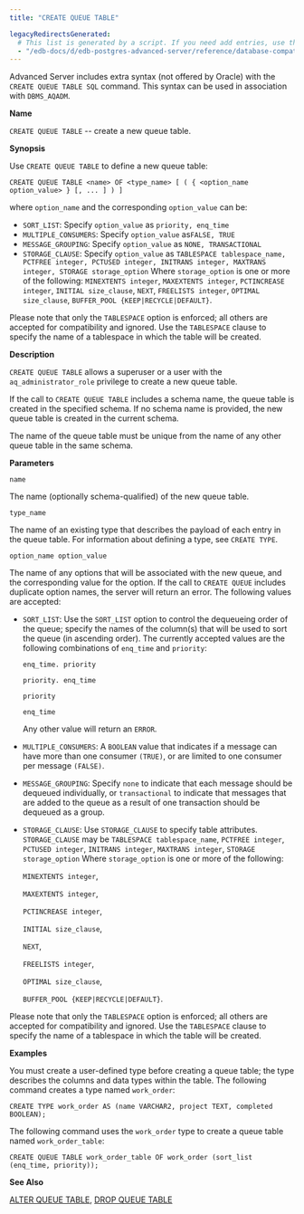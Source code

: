 ```yaml
---
title: "CREATE QUEUE TABLE"

legacyRedirectsGenerated:
  # This list is generated by a script. If you need add entries, use the `legacyRedirects` key.
  - "/edb-docs/d/edb-postgres-advanced-server/reference/database-compatibility-for-oracle-developers-reference-guide/12/Database_Compatibility_for_Oracle_Developers_Reference_Guide.1.045.html"
---
```


<div id="create_queue_table" class="registered_link"></div>

Advanced Server includes extra syntax (not offered by Oracle) with the `CREATE QUEUE TABLE SQL` command. This syntax can be used in association with `DBMS_AQADM`.

**Name**

`CREATE QUEUE TABLE` -- create a new queue table.

**Synopsis**

Use `CREATE QUEUE TABLE` to define a new queue table:

```text
CREATE QUEUE TABLE <name> OF <type_name> [ ( { <option_name option_value> } [, ... ] ) ]
```

where `option_name` and the corresponding `option_value` can be:

-   `SORT_LIST`: Specify `option_value` as `priority, enq_time` 
-   `MULTIPLE_CONSUMERS`: Specify `option_value` as`FALSE, TRUE`
-   `MESSAGE_GROUPING`: Specify `option_value` as `NONE, TRANSACTIONAL` 
-   `STORAGE_CLAUSE`: Specify `option_value` as `TABLESPACE tablespace_name, PCTFREE integer, PCTUSED integer, INITRANS integer, MAXTRANS integer, STORAGE storage_option` Where `storage_option` is one or more of the following: `MINEXTENTS integer`, `MAXEXTENTS integer`, `PCTINCREASE integer`, `INITIAL size_clause`, `NEXT`, `FREELISTS integer`, `OPTIMAL size_clause`, `BUFFER_POOL {KEEP|RECYCLE|DEFAULT}`. 

Please note that only the `TABLESPACE` option is enforced; all others are accepted for compatibility and ignored. Use the `TABLESPACE` clause to specify the name of a tablespace in which the table will be created.                                                                                                                                                                                                                                                                                                                                                                                                                                                                                                                                                                                         

**Description**

`CREATE QUEUE TABLE` allows a superuser or a user with the `aq_administrator_role` privilege to create a new queue table.

If the call to `CREATE QUEUE TABLE` includes a schema name, the queue table is created in the specified schema. If no schema name is provided, the new queue table is created in the current schema.

The name of the queue table must be unique from the name of any other queue table in the same schema.

**Parameters**

`name`

 The name (optionally schema-qualified) of the new queue table.

`type_name`

 The name of an existing type that describes the payload of each entry in the queue table. For information about defining a type, see `CREATE TYPE`.

`option_name option_value`

 The name of any options that will be associated with the new queue, and the corresponding value for the option. If the call to `CREATE QUEUE` includes duplicate option names, the server will return an error. The following values are accepted:

-   `SORT_LIST`: Use the `SORT_LIST` option to control the dequeueing order of the queue; specify the names of the column(s) that will be used to sort the queue (in ascending order). The currently accepted values are the following combinations of `enq_time` and `priority`:

    `enq_time. priority`

    `priority. enq_time`

    `priority`

    `enq_time`

    Any other value will return an `ERROR`.

-   `MULTIPLE_CONSUMERS`: A `BOOLEAN` value that indicates if a message can have more than one consumer `(TRUE)`, or are limited to one consumer per message `(FALSE)`.

-   `MESSAGE_GROUPING`: Specify `none` to indicate that each message should be dequeued individually, or `transactional` to indicate that messages that are added to the queue as a result of one transaction should be dequeued as a group.

-   `STORAGE_CLAUSE`: Use `STORAGE_CLAUSE` to specify table attributes. `STORAGE_CLAUSE` may be `TABLESPACE tablespace_name`, `PCTFREE integer`, `PCTUSED integer`, `INITRANS integer`, `MAXTRANS integer`, `STORAGE storage_option` Where `storage_option` is one or more of the following:

    `MINEXTENTS integer`, 

    `MAXEXTENTS integer`,

    `PCTINCREASE integer`, 

    `INITIAL size_clause`,

    `NEXT`, 

    `FREELISTS integer`, 

    `OPTIMAL size_clause`,

    `BUFFER_POOL {KEEP|RECYCLE|DEFAULT}`.

Please note that only the `TABLESPACE` option is enforced; all others are accepted for compatibility and ignored. Use the `TABLESPACE` clause to specify the name of a tablespace in which the table will be created.

**Examples**

You must create a user-defined type before creating a queue table; the type describes the columns and data types within the table. The following command creates a type named `work_order`:

```text
CREATE TYPE work_order AS (name VARCHAR2, project TEXT, completed BOOLEAN);
```

The following command uses the `work_order` type to create a queue table named `work_order_table`:

```text
CREATE QUEUE TABLE work_order_table OF work_order (sort_list (enq_time, priority));
```

**See Also**

[ALTER QUEUE TABLE](07_alter_queue_table/#alter_queue_table), [DROP QUEUE TABLE](53_drop_queue_table/#drop_queue_table)

